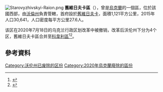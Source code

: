 [[Image:Starovyzhivskyi-Raion.png|thumb]]
'''舊維日夫卡區'''（{{lang-uk|Старовижівський район}}），曾是[[烏克蘭|烏克蘭]]的一個區，位於該國西部，由[[沃倫州|沃倫州]]負責管轄，首府設於[[舊維日夫卡|舊維日夫卡]]，面積1,121平方公里，2015年人口30,641，人口密度每平方公里27.6人。

该区在2020年7月18日的乌克兰行政区划改革中被撤销，改革后沃伦州下分为4个区，舊維日夫卡區合并至[[科韋利區|科韋利區]]<ref>{{Cite news|title=Про утворення та ліквідацію районів. Постанова Верховної Ради України № 807-ІХ.|url=http://www.golos.com.ua/article/333466|access-date=2020-10-03|date=2020-07-18|website=Голос України|language=uk}}</ref><ref name="2020_reform_maps">{{cite web |title=Нові райони: карти + склад |url=https://www.minregion.gov.ua/press/news/novi-rajony-karty-sklad/ |publisher=Міністерство розвитку громад та територій України |language=uk}}</ref>。

==參考資料==
{{Reflist}}

{{Coord|51|27|N|24|27|E|display=title}}
{{Volyn-geo-stub}}

[[Category:沃伦州已废除的区份|Category:沃伦州已废除的区份]]
[[Category:2020年烏克蘭廢除的區份|Category:2020年烏克蘭廢除的區份]]